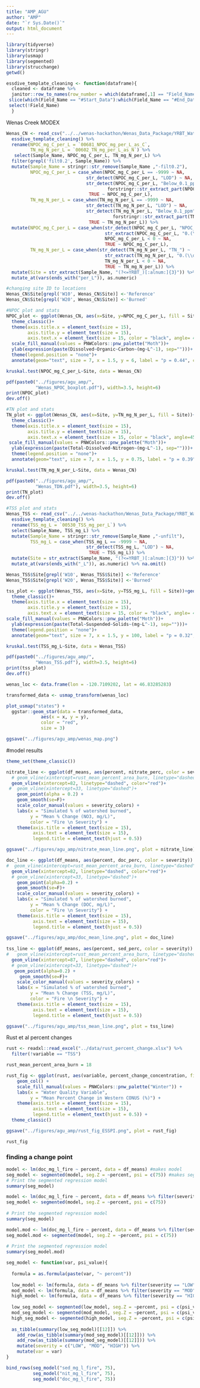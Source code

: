 ```yaml
---
title: "AMP_AGU"
author: "AMP"
date: "`r Sys.Date()`"
output: html_document
---
```


```r
library(tidyverse)
library(stringr)
library(usmap)
library(segmented)
library(strucchange)
getwd()

essdive_template_cleaning <- function(dataframe){
  cleaned <- dataframe %>% 
  janitor::row_to_names(row_number = which(dataframe[,1] == "Field_Name")) %>% #this assumes that this name is somewhere in column #1. That follows some (most?) ESS-DIVE templates.
 slice(which(Field_Name == "#Start_Data"):which(Field_Name == "#End_Data")) %>%
 select(!Field_Name)
  }
```

Wenas Creek MODEX 
```r
Wenas_CN <- read_csv("../../wenas-hackathon/Wenas_Data_Package/YRBT_Water_NPOC_TN.csv") %>% 
  essdive_template_cleaning() %>%
  rename(NPOC_mg_C_per_L = `00681_NPOC_mg_per_L_as_C`,
         TN_mg_N_per_L = `00602_TN_mg_per_L_as_N`) %>%
   select(Sample_Name, NPOC_mg_C_per_L, TN_mg_N_per_L) %>%
  filter(grepl('filt0.2', Sample_Name)) %>%
  mutate(Sample_Name = stringr::str_remove(Sample_Name ,"-filt0.2"),
         NPOC_mg_C_per_L = case_when(NPOC_mg_C_per_L == -9999 ~ NA,
                              str_detect(NPOC_mg_C_per_L, "LOD") ~ NA,
                              str_detect(NPOC_mg_C_per_L, "Below_0.1_ppm") ~
                                      forstringr::str_extract_part(NPOC_mg_C_per_L, "_ppm_Below_0.1_ppm", before = TRUE),
                               TRUE ~ NPOC_mg_C_per_L),
         TN_mg_N_per_L = case_when(TN_mg_N_per_L == -9999 ~ NA,
                              str_detect(TN_mg_N_per_L, "LOD") ~ NA,
                              str_detect(TN_mg_N_per_L, "Below_0.1_ppm") ~ 
                                        forstringr::str_extract_part(TN_mg_N_per_L, "_ppm_Below_0.1_ppm", before = TRUE),
                               TRUE ~ TN_mg_N_per_L)) %>%
  mutate(NPOC_mg_C_per_L = case_when(str_detect(NPOC_mg_C_per_L, "NPOC_") ~ 
                                     str_extract(NPOC_mg_C_per_L, "0.(\\d+)"),
                                     NPOC_mg_C_per_L < 0 ~ NA,
                                     TRUE ~ NPOC_mg_C_per_L),
         TN_mg_N_per_L = case_when(str_detect(TN_mg_N_per_L, "TN_") ~ 
                                     str_extract(TN_mg_N_per_L, "0.(\\d+)"),
                                     TN_mg_N_per_L < 0 ~ NA, 
                                     TRUE ~ TN_mg_N_per_L)) %>%
  mutate(Site = str_extract(Sample_Name, "(?<=YRBT_)[:alnum:]{3}")) %>% 
  mutate_at(vars(ends_with("per_L")), as.numeric)

#changing site ID to locations 
Wenas_CN$Site[grepl('W10', Wenas_CN$Site)] <-'Reference'
Wenas_CN$Site[grepl('W20', Wenas_CN$Site)] <-'Burned'
```
```r
#NPOC plot and stats
NPOC_plot <- ggplot(Wenas_CN, aes(x=Site, y=NPOC_mg_C_per_L, fill = Site))+geom_boxplot()+
  theme_classic()+
  theme(axis.title.x = element_text(size = 15),
        axis.title.y = element_text(size = 15),
        axis.text.x = element_text(size = 15, color = "black", angle= 45, hjust = 1))+
  scale_fill_manual(values = PNWColors::pnw_palette("Moth"))+
  ylab(expression(paste(Dissolved~Organic~Carbon~(mg~L^-1), sep="")))+
  theme(legend.position = "none")+
  annotate(geom="text", size = 7, x = 1.5, y = 6, label = "p = 0.44", color ="black")

kruskal.test(NPOC_mg_C_per_L~Site, data = Wenas_CN)

pdf(paste0("../figures/agu_amp/", 
           "Wenas_NPOC_boxplot.pdf"), width=3.5, height=6)
print(NPOC_plot)
dev.off()

#TN plot and stats
TN_plot <- ggplot(Wenas_CN, aes(x=Site, y=TN_mg_N_per_L, fill = Site))+geom_boxplot()+
  theme_classic()+
  theme(axis.title.x = element_text(size = 15),
        axis.title.y = element_text(size = 15),
        axis.text.x = element_text(size = 15, color = "black", angle=45, hjust = 1))+
 scale_fill_manual(values = PNWColors::pnw_palette("Moth"))+
  ylab(expression(paste(Total~Dissolved~Nitrogen~(mg~L^-1), sep="")))+
  theme(legend.position = "none")+
  annotate(geom="text", size = 7, x = 1.5, y = 0.75, label = "p = 0.39", color ="black")

kruskal.test(TN_mg_N_per_L~Site, data = Wenas_CN)

pdf(paste0("../figures/agu_amp/", 
           "Wenas_TDN.pdf"), width=3.5, height=6)
print(TN_plot)
dev.off()
```
```r
#TSS plot and stats
Wenas_TSS <- read_csv("../../wenas-hackathon/Wenas_Data_Package/YRBT_Water_TSS.csv") %>%
  essdive_template_cleaning() %>%
  rename(TSS_mg_L = `00530_TSS_mg_per_L`) %>%
  select(Sample_Name, TSS_mg_L) %>%
  mutate(Sample_Name = stringr::str_remove(Sample_Name ,"-unfilt"),
         TSS_mg_L = case_when(TSS_mg_L == -9999 ~ NA,
                              str_detect(TSS_mg_L, "LOD") ~ NA,
                               TRUE ~ TSS_mg_L)) %>%
  mutate(Site = str_extract(Sample_Name, "(?<=YRBT_)[:alnum:]{3}")) %>% 
  mutate_at(vars(ends_with("_L")), as.numeric) %>% na.omit()

Wenas_TSS$Site[grepl('W10', Wenas_TSS$Site)] <-'Reference'
Wenas_TSS$Site[grepl('W20', Wenas_TSS$Site)] <-'Burned'

tss_plot <- ggplot(Wenas_TSS, aes(x=Site, y=TSS_mg_L, fill = Site))+geom_boxplot()+
  theme_classic()+
  theme(axis.title.x = element_text(size = 15),
        axis.title.y = element_text(size = 15),
        axis.text.x = element_text(size = 15, color = "black", angle= 45, hjust = 1))+
scale_fill_manual(values = PNWColors::pnw_palette("Moth"))+
  ylab(expression(paste(Total~Suspended~Solids~(mg~L^-1), sep="")))+
  theme(legend.position = "none")+
  annotate(geom="text", size = 7, x = 1.5, y = 100, label = "p = 0.32", color ="black")

kruskal.test(TSS_mg_L~Site, data = Wenas_TSS)  

pdf(paste0("../figures/agu_amp/", 
           "Wenas_TSS.pdf"), width=3.5, height=6)
print(tss_plot)
dev.off()
```

```r
wenas_loc <- data.frame(lon = -120.7109202, lat = 46.83285283)

transformed_data <- usmap_transform(wenas_loc)

plot_usmap("states") + 
  ggstar::geom_star(data = transformed_data, 
             aes(x = x, y = y), 
             color = "red",
             size = 3)

ggsave("../figures/agu_amp/wenas_map.png")


```

#model results 
```r
theme_set(theme_classic())

nitrate_line <- ggplot(df_means, aes(percent, nitrate_perc, color = severity)) + 
  # geom_vline(xintercept=rust_mean_percent_area_burn, linetype="dashed")+
  geom_vline(xintercept=82, linetype="dashed", color="red")+
 #  geom_vline(xintercept=33, linetype="dashed")+
    geom_point(alpha = 0.2) + 
    geom_smooth(se=F)+
    scale_color_manual(values = severity_colors) +
    labs(x = "Simulated % of watershed burned", 
         y = "Mean % Change (NO3, mg/L)", 
         color = "Fire \n Severity") + 
    theme(axis.title = element_text(size = 15),
          axis.text = element_text(size = 15),
          legend.title = element_text(hjust = 0.5))

ggsave("../figures/agu_amp/nitrate_mean_line.png", plot = nitrate_line)

doc_line <- ggplot(df_means, aes(percent, doc_perc, color = severity)) +
#  geom_vline(xintercept=rust_mean_percent_area_burn, linetype="dashed")+
  geom_vline(xintercept=82, linetype="dashed", color="red")+
  # geom_vline(xintercept=33, linetype="dashed")+
    geom_point(alpha=0.2) + 
    geom_smooth(se=F)+
    scale_color_manual(values = severity_colors) +
    labs(x = "Simulated % of watershed burned", 
         y = "Mean % Change (DOC, mg/L)", 
         color = "Fire \n Severity") + 
    theme(axis.title = element_text(size = 15),
          axis.text = element_text(size = 15),
          legend.title = element_text(hjust = 0.5))

ggsave("../figures/agu_amp/doc_mean_line.png", plot = doc_line)
  
tss_line <- ggplot(df_means, aes(percent, sed_perc, color = severity)) + 
#   geom_vline(xintercept=rust_mean_percent_area_burn, linetype="dashed")+
  geom_vline(xintercept=87, linetype="dashed", color="red")+
  # geom_vline(xintercept=33, linetype="dashed")+
   geom_point(alpha=0.2) + 
     geom_smooth(se=F)+
    scale_color_manual(values = severity_colors) +
    labs(x = "Simulated % of watershed burned", 
         y = "Mean % Change (TSS, mg/L)", 
         color = "Fire \n Severity") + 
    theme(axis.title = element_text(size = 15),
          axis.text = element_text(size = 15),
          legend.title = element_text(hjust = 0.5))

ggsave("../figures/agu_amp/tss_mean_line.png", plot = tss_line)


```
Rust et al percent changes 
```r

rust <- readxl::read_excel("../data/rust_percent_change.xlsx") %>%
  filter(!variable == "TSS")

rust_mean_percent_area_burn = 18

rust_fig <- ggplot(rust, aes(variable, percent_change_concentration, fill = variable)) + 
    geom_col() + 
    scale_fill_manual(values = PNWColors::pnw_palette("Winter")) +
    labs(x = "Water Quality Variable", 
         y = "Mean Percent Change in Western CONUS (%)") + 
    theme(axis.title = element_text(size = 15),
          axis.text = element_text(size = 15),
          legend.title = element_text(hjust = 0.5)) +
  theme_classic()

ggsave("../figures/agu_amp/rust_fig_ESSPI.png", plot = rust_fig)

rust_fig 
```

### finding a change point
```r
model <- lm(doc_mg_l_fire ~ percent, data = df_means) #makes model
seg_model <- segmented(model, seg.Z = ~percent, psi = c(75)) #makes segmented model, psi estimates breakpoint location
# Print the segmented regression model 
summary(seg_model) 
```

```r
model <- lm(doc_mg_l_fire ~ percent, data = df_means %>% filter(severity == "LOW")) 
seg_model <- segmented(model, seg.Z = ~percent, psi = c(75)) 
 
# Print the segmented regression model 
summary(seg_model)

model.mod <- lm(doc_mg_l_fire ~ percent, data = df_means %>% filter(severity == "LOW")) 
seg_model.mod <- segmented(model, seg.Z = ~percent, psi = c(75)) 
 
# Print the segmented regression model 
summary(seg_model.mod)
```
```r
seg_model <- function(var, psi_value){
 
  formula = as.formula(paste(var, "~ percent"))
  
  low_model <- lm(formula, data = df_means %>% filter(severity == "LOW"))
  mod_model <- lm(formula, data = df_means %>% filter(severity == "MOD"))
  high_model <- lm(formula, data = df_means %>% filter(severity == "HIGH"))
  
  low_seg_model <- segmented(low_model, seg.Z = ~percent, psi = c(psi_value))
  mod_seg_model <- segmented(mod_model, seg.Z = ~percent, psi = c(psi_value))
  high_seg_model <- segmented(high_model, seg.Z = ~percent, psi = c(psi_value))
  
  as_tibble(summary(low_seg_model)[[12]]) %>% 
    add_row(as_tibble(summary(mod_seg_model)[[12]])) %>% 
    add_row(as_tibble(summary(mod_seg_model)[[12]])) %>% 
    mutate(severity = c("LOW", "MOD", "HIGH")) %>% 
    mutate(var = var)
}

bind_rows(seg_model("sed_mg_l_fire", 75), 
          seg_model("nit_mg_l_fire", 75), 
          seg_model("doc_mg_l_fire", 75))

```
